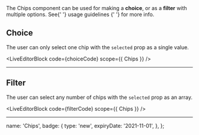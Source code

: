 
<span>
  The Chips component can be used for making a <b>choice</b>, or as a <b>filter</b> with multiple
  options. See{' '}
  <Link href="https://neptune.wise.com/components/chip" target="_blank">
    usage guidelines
  </Link>{' '}
  for more info.
</span>

## Choice

The user can only select one chip with the `selected` prop as a single value.

<LiveEditorBlock code={choiceCode} scope={{ Chips }} />

---

## Filter

The user can select any number of chips with the `selected` prop as an array.

<LiveEditorBlock code={filterCode} scope={{ Chips }} />
<GeneratePropsTable componentName="Chips" />

---

  name: 'Chips',
  badge: {
    type: 'new',
    expiryDate: '2021-11-01',
  },
};

